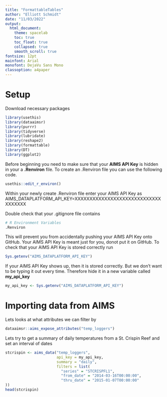 ```yaml
---
title: "FormattableTables"
author: "Elliott Schmidt"
date: "11/03/2022"
output:
  html_document: 
    theme: spacelab
    toc: true
    toc_float: true  
    collapsed: true
    smooth_scroll: true
fontsize: 12pt
mainfont: Arial
monofont: DejaVu Sans Mono
classoption: a4paper
---
```

# Setup 

Download necessary packages  

```r
library(usethis) 
library(dataaimsr) 
library(purrr)
library(tidyverse)
library(lubridate)
library(reshape2)
library(formattable)
library(DT)
library(ggplot2)
```
Before beginning you need to make sure that your **AIMS API Key** is hidden in your a **.Renviron** file. To create an .Renviron file you can use the following code. 

```r
usethis::edit_r_environ()
```
Within your newly create .Renviron file enter your AIMS API Key as AIMS_DATAPLATFORM_API_KEY=XXXXXXXXXXXXXXXXXXXXXXXXXXXXXXXXXXXX 

Double check that your .gitignore file contains 

```r
# R Environment Variables
.Renviron
```
This will prevent you from accidentally pushing your AIMS API Key onto GitHub. Your AIMS API Key is meant just for you, donot put it on GitHub. To check that your AIMS API Key is stored correctly run 

```r
Sys.getenv("AIMS_DATAPLATFORM_API_KEY")
```
If your AIMS API Key shows up, then it is stored correctly. But we don't want to be typing it out every time. Therefore hide it in a new variable called **my_api_key**

```r
my_api_key <- Sys.getenv("AIMS_DATAPLATFORM_API_KEY") 
```

# Importing data from AIMS  

Lets looks at what attributes we can filter by
```r
dataaimsr::aims_expose_attributes("temp_loggers")
```

Lets try to get a summary of daily temperatures from a St. Crispin Reef and set an interval of dates 
```r
stcrispin <- aims_data("temp_loggers", 
                       api_key = my_api_key, 
                       summary = "daily",
                       filters = list(
                         "series" = "STCRISPFL1",
                         "from_date" = "2014-03-16T00:00:00",
                         "thru_date" = "2015-01-07T00:00:00"
))
head(stcrispin)
```